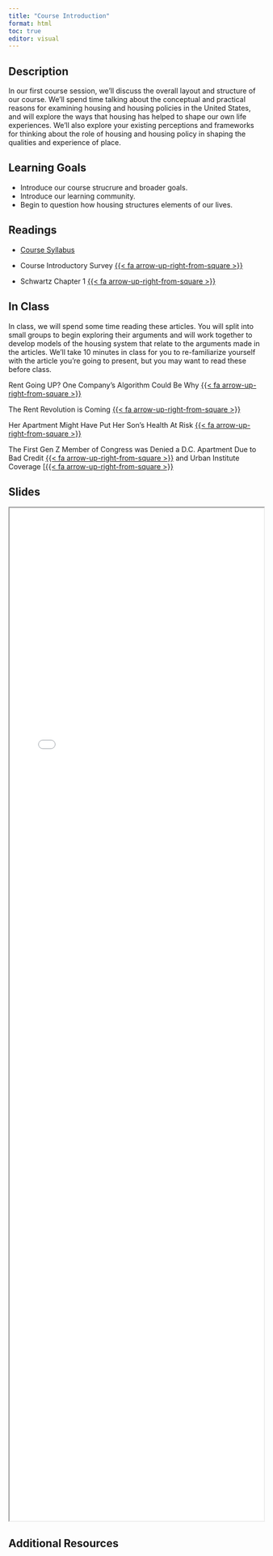 ```yaml
---
title: "Course Introduction"
format: html
toc: true
editor: visual
---
```


## Description

In our first course session, we'll discuss the overall layout and structure of our course. We'll spend time talking about the conceptual and practical reasons for examining housing and housing policies in the United States, and will explore the ways that housing has helped to shape our own life experiences. We'll also explore your existing perceptions and frameworks for thinking about the role of housing and housing policy in shaping the qualities and experience of place.

## Learning Goals

-   Introduce our course strucrure and broader goals.
-   Introduce our learning community.
-   Begin to question how housing structures elements of our lives.

## Readings

-   [Course Syllabus](../syllabus/index.qmd)

-   Course Introductory Survey [{{< fa arrow-up-right-from-square >}}](https://forms.illinois.edu/sec/404416424)

-   Schwartz Chapter 1 [{{< fa arrow-up-right-from-square >}}](https://uofi.box.com/s/osyqyyvsuajbi8y2eb10e70ye4jgpeqw)

## In Class

In class, we will spend some time reading these articles. You will split into small groups to begin exploring their arguments and will work together to develop models of the housing system that relate to the arguments made in the articles. We'll take 10 minutes in class for you to re-familiarize yourself with the article you're going to present, but you may want to read these before class.

Rent Going UP? One Company's Algorithm Could Be Why [{{< fa arrow-up-right-from-square >}}](https://uofi.box.com/s/sntwcxmlmpy5kxvcqf0qg0m98qyli091)

The Rent Revolution is Coming [{{< fa arrow-up-right-from-square >}}](https://uofi.box.com/s/qk2y64gq7qkjmqmrxjvtccnlkybej7l6)

Her Apartment Might Have Put Her Son's Health At Risk [{{< fa arrow-up-right-from-square >}}](https://uofi.box.com/s/ft9vhf2y8dsf6v6a7cf9176128k2p5gy)

The First Gen Z Member of Congress was Denied a D.C. Apartment Due to Bad Credit [{{< fa arrow-up-right-from-square >}}](https://uofi.box.com/s/37s4fk38vzzupq2hdw5lw5f1577cb5da) and Urban Institute Coverage \[[{{< fa arrow-up-right-from-square >}}](https://uofi.box.com/s/tuxmkgwfnk577ndxbyjm7no8osq5rr3f)

## Slides

```{=html}
<iframe class="slide-deck" src="1. Course Introduction/index.html" style="width:100%;height:50vh;margin:0;padding:0"; frameborder="2"></iframe>
```
## Additional Resources
